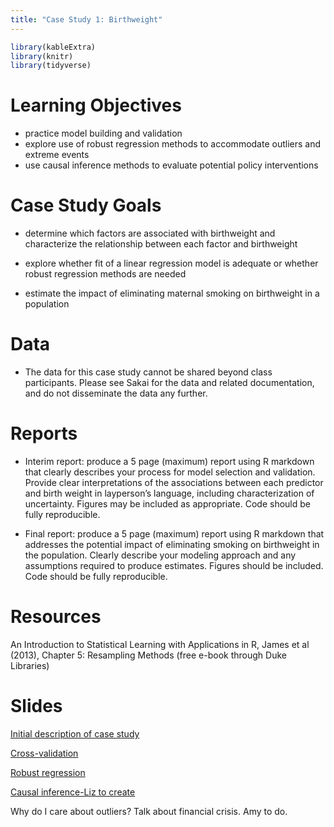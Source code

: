 ```yaml
---
title: "Case Study 1: Birthweight"
---
```


```r
library(kableExtra)
library(knitr)
library(tidyverse)
```


# Learning Objectives

- practice model building and validation
- explore use of robust regression methods to accommodate outliers and extreme events
- use causal inference methods to evaluate potential policy interventions

# Case Study Goals

- determine which factors are associated with birthweight and characterize the relationship between each factor and birthweight

- explore whether fit of a linear regression model is adequate or whether robust regression methods are needed

- estimate the impact of eliminating maternal smoking on birthweight in a population

# Data

- The data for this case study cannot be shared beyond class participants. Please see Sakai for the data and related documentation, and do not disseminate the data any further.

# Reports

- Interim report: produce a 5 page (maximum) report using R markdown that clearly describes your process for model selection and validation. Provide clear interpretations of the associations between each predictor and birth weight in layperson's language, including characterization of uncertainty.  Figures may be included as appropriate. Code should be fully reproducible.

- Final report: produce a 5 page (maximum) report using R markdown that addresses the potential impact of eliminating smoking on birthweight in the population. Clearly describe your modeling approach and any assumptions required to produce estimates. Figures should be included. Code should be fully reproducible.

# Resources

An Introduction to Statistical Learning with Applications in R, James et al (2013), Chapter 5: Resampling Methods (free e-book through Duke Libraries)


# Slides


[Initial description of case study](decks/cs01_1_deck.html)

[Cross-validation](decks/cs01_2_deck.html)

[Robust regression](decks/cs01_3_deck.html)

[Causal inference-Liz to create](decks/cs01_4_deck.html)

Why do I care about outliers?  Talk about financial crisis. Amy to do.

